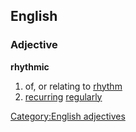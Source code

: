 ==English==
===Adjective===
'''rhythmic'''
#of, or relating to [[rhythm]]
#[[recurring]] [[regularly]]
[[Category:English adjectives]]
